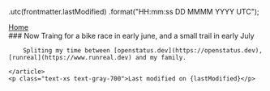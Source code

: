 ---
---


  .utc(frontmatter.lastModified)
  .format("HH:mm:ss DD MMMM YYYY UTC");


<Layout>
    <div>
        <a href="/" class="font-medium text-xl underline decoration-2 underline-offset-4 text-gray-950 hover:text-gray-600"> Home</a>
    </div>
    <article class="prose">
        ### Now
        Traing for a bike race in early june, and a small trail in early July


        Spliting my time between [openstatus.dev](https://openstatus.dev), [runreal](https://www.runreal.dev) and my family.

    </article>
    <p class="text-xs text-gray-700">Last modified on {lastModified}</p>
</Layout>
